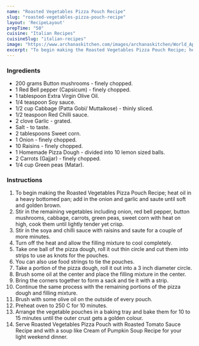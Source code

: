 ---
name: "Roasted Vegetables Pizza Pouch Recipe"
slug: "roasted-vegetables-pizza-pouch-recipe"
layout: 'RecipeLayout'
prepTime: "50"
cuisine: "Italian Recipes"
cuisineSlug: "italian-recipes"
image: "https://www.archanaskitchen.com/images/archanaskitchen/World_Appetizers/Roasted_Vegetables__Baked_Pizza_Dough_Pouch_Recipe_shutterstock_48342280_1600.jpg"
excerpt: "To begin making the Roasted Vegetables Pizza Pouch Recipe; heat oil in a heavy bottomed pan; add in the onion and garlic and saute until soft and golden brown"
---

### Ingredients

- 200 grams Button mushrooms - finely chopped.
- 1 Red Bell pepper (Capsicum) - finely chopped.
- 1 tablespoon Extra Virgin Olive Oil.
- 1/4 teaspoon Soy sauce.
- 1/2 cup Cabbage (Patta Gobi/ Muttaikose) - thinly sliced.
- 1/2 teaspoon Red Chilli sauce.
- 2 clove Garlic - grated.
- Salt - to taste.
- 2 tablespoons Sweet corn.
- 1 Onion - finely chopped.
- 10 Raisins - finely chopped.
- 1 Homemade Pizza Dough - divided into 10 lemon sized balls.
- 2 Carrots (Gajjar) - finely chopped.
- 1/4 cup Green peas (Matar).

### Instructions

1. To begin making the Roasted Vegetables Pizza Pouch Recipe; heat oil in a heavy bottomed pan; add in the onion and garlic and saute until soft and golden brown.
1. Stir in the remaining vegetables including onion, red bell pepper, button mushrooms, cabbage, carrots, green peas, sweet corn with heat on high, cook them until lightly tender yet crisp.
1. Stir in the soya and chilli sauce with raisins and saute for a couple of more minutes.
1. Turn off the heat and allow the filling mixture to cool completely.
1. Take one ball of the pizza dough, roll it out thin circle and cut them into strips to use as knots for the pouches.
1. You can also use food strings to tie the pouches.
1. Take a portion of the pizza dough, roll it out into a 3 inch diameter circle.
1. Brush some oil at the center and place the filling mixture in the center.
1. Bring the corners together to form a sack and tie it with a strip.
1. Continue the same process with the remaining portions of the pizza dough and filling mixture.
1. Brush with some olive oil on the outside of every pouch.
1. Preheat oven to 250 C for 10 minutes.
1. Arrange the vegetable pouches in a baking tray and bake them for 10 to 15 minutes until the outer crust gets a golden colour.
1. Serve Roasted Vegetables Pizza Pouch with Roasted Tomato Sauce Recipe and with a soup like Cream of Pumpkin Soup Recipe for your light weekend dinner.

